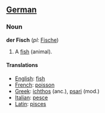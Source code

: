 ==[[German]]==
===Noun===
'''der Fisch''' (''pl:'' [[Fische]])

#A [[fish]] (animal).

====Translations====
*[[English]]: [[fish]]
*[[French]]: [[poisson]]
*[[Greek]]: [[ichthos]] (anc.), [[psari]] (mod.)
*[[Italian]]: [[pesce]]
*[[Latin]]: [[pisces]]